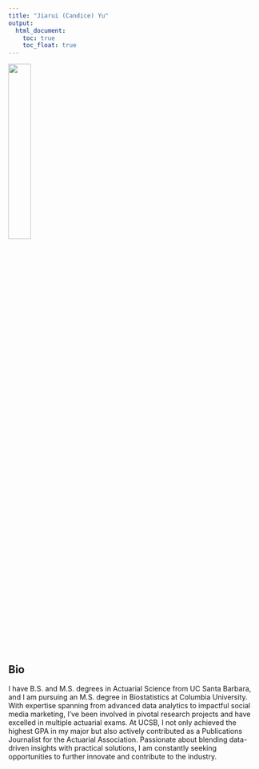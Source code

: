 ```yaml
---
title: "Jiarui (Candice) Yu"
output: 
  html_document:
    toc: true
    toc_float: true
---
```


<img src="headshot.jpg" style="width:30%">



## Bio


I have B.S. and M.S. degrees in Actuarial Science from UC Santa Barbara, and I am pursuing an M.S. degree in Biostatistics at Columbia University. With expertise spanning from advanced data analytics to impactful social media marketing, I've been involved in pivotal research projects and have excelled in multiple actuarial exams. At UCSB, I not only achieved the highest GPA in my major but also actively contributed as a Publications Journalist for the Actuarial Association. Passionate about blending data-driven insights with practical solutions, I am constantly seeking opportunities to further innovate and contribute to the industry.

